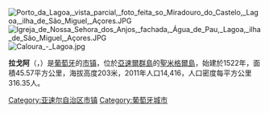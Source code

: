 {{Coord|37|44|55|N|25|32|25|W|display=title}}

[[Image:Porto_da_Lagoa,_vista_parcial,_foto_feita_so_Miradouro_do_Castelo,_Lagoa,_ilha_de_São_Miguel,_Açores.JPG|right]]
[[Image:Igreja_de_Nossa_Sehora_dos_Anjos,_fachada,_Água_de_Pau,_Lagoa,_ilha_de_São_Miguel,_Açores.JPG|thumb]]
[[Image:Caloura_-_Lagoa.jpg|thumb]]

'''拉戈阿'''（{{lang-pt|Lagoa}}，{{IPA-pt|lɐˈɣo.ɐ|-|Pt-pt Lagoa FF.ogg}}）是[[葡萄牙|葡萄牙]]的[[市镇_(葡萄牙)|市镇]]，位於[[亞速爾群島|亞速爾群島]]的[[聖米格爾島|聖米格爾島]]，始建於1522年，面積45.57平方公里，海拔高度203米，2011年人口14,416，人口密度每平方公里316.35人。

{{Portugal-geo-stub}}
{{亚速尔自治区市镇列表}}

[[Category:亚速尔自治区市镇|Category:亚速尔自治区市镇]]
[[Category:葡萄牙城市|Category:葡萄牙城市]]